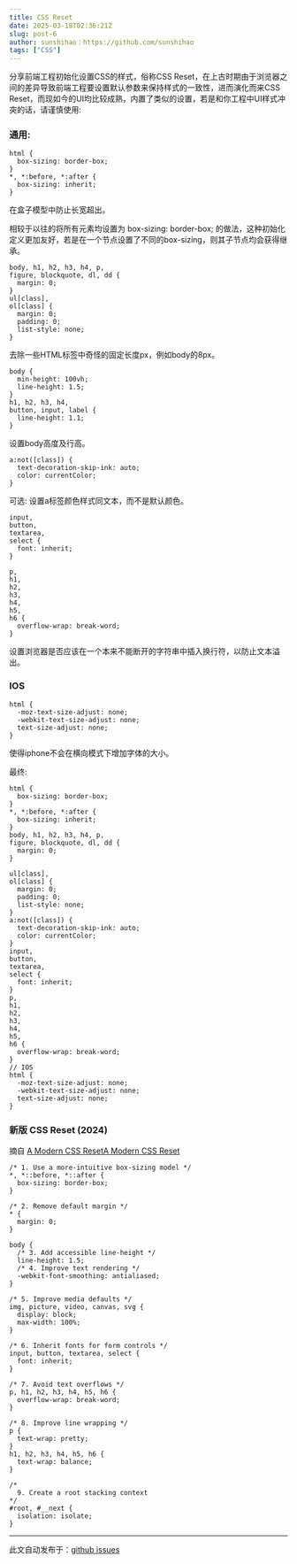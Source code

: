 ```yaml
---
title: CSS Reset
date: 2025-03-18T02:36:21Z
slug: post-6
author: sunshihao：https://github.com/sunshihao
tags: ["CSS"]
---
```


分享前端工程初始化设置CSS的样式，俗称CSS Reset，在上古时期由于浏览器之间的差异导致前端工程要设置默认参数来保持样式的一致性，进而演化而来CSS Reset，而现如今的UI均比较成熟，内置了类似的设置，若是和你工程中UI样式冲突的话，请谨慎使用:

### 通用:

```
html {
  box-sizing: border-box;
}
*, *:before, *:after {
  box-sizing: inherit;
}
```
在盒子模型中防止长宽超出。

相较于以往的将所有元素均设置为 box-sizing: border-box; 的做法，这种初始化定义更加友好，若是在一个节点设置了不同的box-sizing，则其子节点均会获得继承。
```
body, h1, h2, h3, h4, p,
figure, blockquote, dl, dd {
  margin: 0;
}
ul[class],
ol[class] {
  margin: 0;
  padding: 0;
  list-style: none;
}
```

去除一些HTML标签中奇怪的固定长度px，例如body的8px。
```
body {
  min-height: 100vh;
  line-height: 1.5;
}
h1, h2, h3, h4,
button, input, label {
  line-height: 1.1;
}
```
设置body高度及行高。

```
a:not([class]) {
  text-decoration-skip-ink: auto;
  color: currentColor;
}
```

可选: 设置a标签颜色样式同文本，而不是默认颜色。

```
input,
button,
textarea,
select {
  font: inherit;
}
```

```
p,
h1,
h2,
h3,
h4,
h5,
h6 {
  overflow-wrap: break-word;
}
```

设置浏览器是否应该在一个本来不能断开的字符串中插入换行符，以防止文本溢出。

### IOS

```
html {
  -moz-text-size-adjust: none;
  -webkit-text-size-adjust: none;
  text-size-adjust: none;
}
```

使得iphone不会在横向模式下增加字体的大小。

最终:

```
html {
  box-sizing: border-box;
}
*, *:before, *:after {
  box-sizing: inherit;
}
body, h1, h2, h3, h4, p,
figure, blockquote, dl, dd {
  margin: 0;
}

ul[class],
ol[class] {
  margin: 0;
  padding: 0;
  list-style: none;
}
a:not([class]) {
  text-decoration-skip-ink: auto;
  color: currentColor;
}
input,
button,
textarea,
select {
  font: inherit;
}
p,
h1,
h2,
h3,
h4,
h5,
h6 {
  overflow-wrap: break-word;
}
// IOS
html {
  -moz-text-size-adjust: none;
  -webkit-text-size-adjust: none;
  text-size-adjust: none;
}
```

### 新版 CSS Reset (2024)

摘自 [A Modern CSS ResetA Modern CSS Reset](https://www.joshwcomeau.com/css/custom-css-reset/)

```
/* 1. Use a more-intuitive box-sizing model */
*, *::before, *::after {
  box-sizing: border-box;
}

/* 2. Remove default margin */
* {
  margin: 0;
}

body {
  /* 3. Add accessible line-height */
  line-height: 1.5;
  /* 4. Improve text rendering */
  -webkit-font-smoothing: antialiased;
}

/* 5. Improve media defaults */
img, picture, video, canvas, svg {
  display: block;
  max-width: 100%;
}

/* 6. Inherit fonts for form controls */
input, button, textarea, select {
  font: inherit;
}

/* 7. Avoid text overflows */
p, h1, h2, h3, h4, h5, h6 {
  overflow-wrap: break-word;
}

/* 8. Improve line wrapping */
p {
  text-wrap: pretty;
}
h1, h2, h3, h4, h5, h6 {
  text-wrap: balance;
}

/*
  9. Create a root stacking context
*/
#root, #__next {
  isolation: isolate;
}
```


---
此文自动发布于：<a href="https://github.com/sunshihao/sunshihao.github.io/issues/6" target="_blank">github issues</a>
